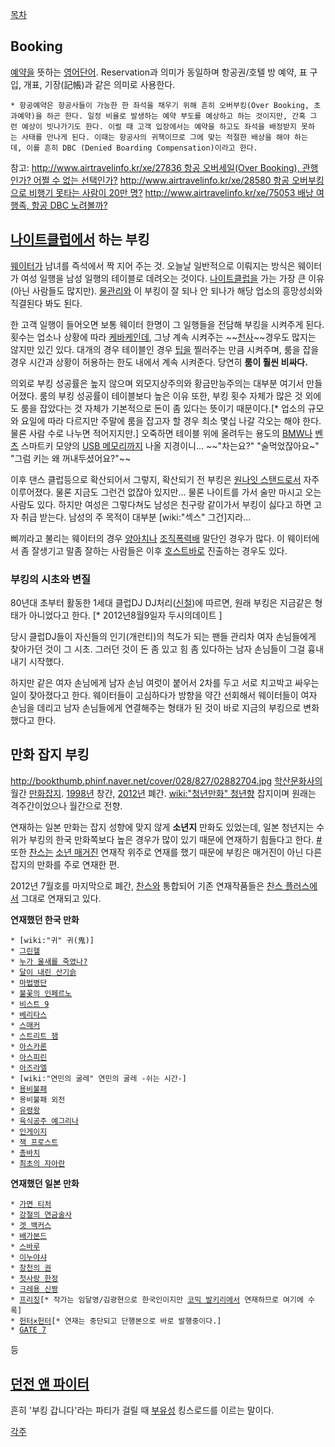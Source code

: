 [[목차]]

== Booking ==

[[예약]]을 뜻하는 [[영어]]단어. Reservation과 의미가 동일하며 항공권/호텔 방 예약, 표 구입, 개표, 기장(記帳)과 같은 의미로 사용한다.

 * 항공예약은 항공사들이 가능한 한 좌석을 채우기 위해 흔히 오버부킹(Over Booking, 초과예약)을 하곤 한다. 일정 비율로 발생하는 예약 부도를 예상하고 하는 것이지만, 간혹 그런 예상이 빗나가기도 한다. 이럴 때 고객 입장에서는 예약을 하고도 좌석을 배정받지 못하는 사태를 만나게 된다. 이때는 항공사의 귀책이므로 그에 맞는 적절한 배상을 해야 하는데, 이를 흔히 DBC (Denied Boarding Compensation)이라고 한다.

참고:
[[http://www.airtravelinfo.kr/xe/27836 항공 오버세일(Over Booking), 관행인가? 어쩔 수 없는 선택인가?]]
[[http://www.airtravelinfo.kr/xe/28580 항공 오버부킹으로 비행기 못타는 사람이 20만 명?]]
[[http://www.airtravelinfo.kr/xe/75053 배낭 여행족, 항공 DBC 노려볼까?]]


== [[나이트클럽]]에서 하는 부킹 ==

[[웨이터]]가 남녀를 즉석에서 짝 지어 주는 것. 오늘날 일반적으로 이뤄지는 방식은 웨이터가 여성 일행을 남성 일행의 테이블로 데려오는 것이다. [[나이트클럽]]을 가는 가장 큰 이유(아닌 사람들도 많지만). [[물]]관리와 이 부킹이 잘 되나 안 되나가 해당 업소의 흥망성쇠와 직결된다 봐도 된다.

한 고객 일행이 들어오면 보통 웨이터 한명이 그 일행들을 전담해 부킹을 시켜주게 된다. 횟수는 업소나 상황에 따라 [[케바케]]인데, 그냥 계속 시켜주는 ~~[[천사]]~~경우도 많지는 않지만 있긴 있다. 대개의 경우 테이블인 경우 [[팁]]을 찔러주는 만큼 시켜주며, 룸을 잡을 경우 시간과 상황이 허용하는 한도 내에서 계속 시켜준다. 당연히 '''룸이 훨씬 비싸다.'''

의외로 부킹 성공률은 높지 않으며 외모지상주의와 황금만능주의는 대부분 여기서 만들어졌다. 룸의 부킹 성공률이 테이블보다 높은 이유 또한, 부킹 횟수 자체가 많은 것 외에도 룸을 잡았다는 것 자체가 기본적으로 돈이 좀 있다는 뜻이기 때문이다.[* 업소의 규모와 요일에 따라 다르지만 주말에 룸을 잡고자 할 경우 최소 몇십 나갈 각오는 해야 한다. 물론 사람 수로 나누면 적어지지만.] 오죽하면 테이블 위에 올려두는 용도의 [[BMW]]나 [[벤츠]] 스마트키 모양의 [[USB 메모리]]까지 나올 지경이니... ~~"차는요?" "술먹었잖아요~" "그럼 키는 왜 꺼내두셨어요?"~~

이후 댄스 클럽등으로 확산되어서 그렇지, 확산되기 전 부킹은 [[원나잇 스탠드]]로서 자주 이루어졌다. 물론 지금도 그런건 없잖아 있지만... 물론 나이트를 가서 술만 마시고 오는 사람도 있다. 하지만 여성은 그렇다쳐도 남성은 친구랑 같이가서 부킹이 싫다고 하면 고자 취급 받는다. 남성의 주 목적이 대부분 [wiki:"섹스" 그건]지라...

삐끼라고 불리는 웨이터의 경우 [[양아치]]나 [[조직폭력배]] 말단인 경우가 많다. 이 웨이터에서 좀 잘생기고 말좀 잘하는 사람들은 이후 [[호스트바]]로 진출하는 경우도 있다.

=== 부킹의 시초와 변질 ===

80년대 초부터 활동한 1세대 클럽DJ DJ처리([[신철]])에 따르면, 원래 부킹은 지금같은 형태가 아니었다고 한다. [* 2012년8월9일자 두시의데이트 ]

당시 클럽DJ들이 자신들의 인기(개런티)의 척도가 되는 팬들 관리차 여자 손님들에게 찾아가던 것이 그 시초. 그러던 것이 돈 좀 있고 힘 좀 있다하는 남자 손님들이 그걸 흉내 내기 시작했다. 

하지만 같은 여자 손님에게 남자 손님 여럿이 붙어서 2차를 두고 서로 치고박고 싸우는 일이 잦아졌다고 한다. 웨이터들이 고심하다가 방향을 약간 선회해서 웨이터들이 여자 손님을 데리고 남자 손님들에게 연결해주는 형태가 된 것이 바로 지금의 부킹으로 변화했다고 한다.


== 만화 잡지 부킹 ==
http://bookthumb.phinf.naver.net/cover/028/827/02882704.jpg
[[학산문화사]]의 월간 [[만화잡지]]. [[1998년]] 창간, [[2012년]] 폐간. [[wiki:"청년만화" 청년향]] 잡지이며 원래는 격주간이었으나 월간으로 전향.

연재하는 일본 만화는 잡지 성향에 맞지 않게 '''소년지''' 만화도 있었는데, 일본 청년지는 수위가 부킹의 한국 만화쪽보다 높은 경우가 많이 있기 때문에 연재하기 힘들다고 한다. [http://www.haksanpub.co.kr/magazine/booking_bbs_free_view.asp?cur_menu=magazine&cur_submenu=booking&cur_item=bbs_free&menu=001000&submenu=001002&code=1&cate=&keyword=%ED%97%8C%ED%84%B0&idx=3399&gotopage #] 또한 [[찬스]]는 [[소년 매거진]] 연재작 위주로 연재를 했기 때문에 부킹은 매거진이 아닌 다른 잡지의 만화를 주로 연재한 편.

2012년 7월호를 마지막으로 폐간, [[찬스]]와 통합되어 기존 연재작품들은 [[찬스 플러스]]에서 그대로 연재되고 있다.


'''연재했던 한국 만화'''
 * [wiki:"귀" 귀(鬼)]
 * [[그린헬]]
 * [[누가 울새를 죽였나?]]
 * [[달이 내린 산기슭]]
 * [[마법병단]]
 * [[불꽃의 인페르노]]
 * [[비스트 9]]
 * [[베리타스]]
 * [[스매커]]
 * [[스트리트 잼]]
 * [[아스카론]]
 * [[아스피린]]
 * [[아즈라엘]]
 * [wiki:"연민의 굴레" 연민의 굴레 -쉬는 시간-]
 * [[용비불패]]
 * 용비불패 외전
 * [[유령왕]]
 * [[육식공주 예그리나]]
 * [[인게이지]]
 * [[잭 프로스트]]
 * [[총바치]]
 * [[최초의 자아란]]


'''연재했던 일본 만화'''
 * [[가면 티처]]
 * [[강철의 연금술사]]
 * [[겟 백커스]]
 * [[배가본드]]
 * [[스바루]]
 * [[이누야샤]]
 * [[창천의 권]]
 * [[첫사랑 한정]]
 * [[크레용 신짱]]
 * [[프리징]][* 작가는 임달영/김광현으로 한국인이지만 [[코믹 발키리]]에서 연재하므로 여기에 수록]
 * [[헌터×헌터]][* 연재는 중단되고 단행본으로 바로 발행중이다.]
 * [[GATE 7]]

등


== [[던전 앤 파이터]] ==
흔히 '부킹 갑니다'라는 파티가 걸릴 때 [[부유성]] 킹스로드를 이르는 말이다.

[[각주]]
